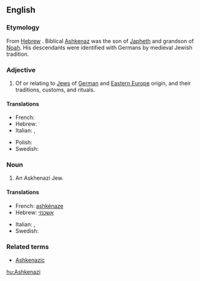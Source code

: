 ==English==
{{wikipedia}}

===Etymology===
From [[Hebrew]] {{term|||tr=Ashkenaz|lang=he|sc=Hebr}}. Biblical [[w:Ashkenaz|Ashkenaz]] was the son of [[Japheth]] and grandson of [[Noah]]. His descendants were identified with Germans by medieval Jewish tradition.

===Adjective===
{{en-adj}}

# Of or relating to [[Jew]]s of [[German]] and [[Eastern Europe]] origin, and their traditions, customs, and rituals.

====Translations====
{{trans-top|of, or relating to Jews from Germany or Eastern Europe}}
* French: {{t+|fr|ashkénaze}}
* Hebrew: {{t+|he|אשכנזי}}
* Italian: {{t|it|ashkenazita}},  {{t|it|askenazita}}
{{trans-mid}}
* Polish: {{t+|pl|aszkenazyjski}}
* Swedish: {{t|sv|ashkenazisk}}
{{trans-bottom}}

===Noun===
{{en-noun|Ashkenazim}}

# An Askhenazi Jew.

====Translations====
{{trans-top|Jew from Germany or Eastern Europe}}
* French: [[ashkénaze]]
* Hebrew: [[אשכנזי]]
{{trans-mid}}
* Italian: {{t|it|ashkenazita|m|f}},  {{t|it|askenazita|m|f}}
* Swedish: {{t|sv|ashkenazisk jude}}
{{trans-bottom}}

===Related terms===
* [[Ashkenazic]]

[[hu:Ashkenazi]]